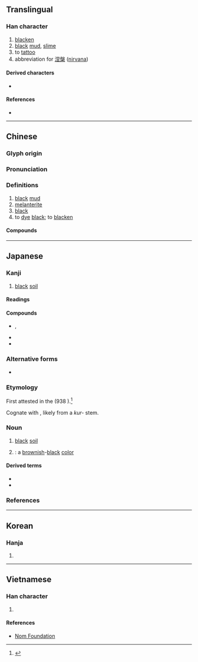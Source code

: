 {{also|㘿}}
{{character info/new}}
{{character info|0x2F905}}
==Translingual==

===Han character===
{{Han char|rn=85|rad=水|as=07|sn=10|four=36114|canj=EAG|ids=⿰氵圼}}

# [[blacken]]
# [[black]] [[mud]], [[slime]]
# to [[tattoo]]
# abbreviation for [[涅槃]] ([[nirvana]])

====Derived characters====
* {{l|mul|[[篞]], [[𦶄]], [[𡮛]], [[𢟗]], [[𦄇]], [[𣻾]]}}

====References====
* {{Han ref|kx=0626.030|dkj=17521|dj=1027.120|hdz=31623.020|uh=6D85|ud=28037|bh=AF49|bd=44873}}

----

==Chinese==
{{zh-forms}}

===Glyph origin===
{{Han etym}}

===Pronunciation===
{{zh-pron
|m=niè
|c=nip6
|mn=liap
|mn-t=niab4
|w=5nyiq
|mc=y
|oc=y
|cat=
}}

===Definitions===
{{zh-hanzi}}

# [[black]] [[mud]]
# [[melanterite]]
# [[black]]
# to [[dye]] [[black]]; to [[blacken]]

====Compounds====
{{zh-der|密涅瓦|涅而不緇|涅白|涅齒|涅面|涅槃罪度|涅字|涅槃|涅槃經}}

----

==Japanese==

===Kanji===
{{ja-kanji|grade=|rs=水07}}

# [[black]] [[soil]]

====Readings====
{{ja-readings
|goon=ねち
|kanon=でつ, ねつ
|kanyoon=ね
|kun=くり-, そ-める
}}

====Compounds====
* {{ja-r|涅歯|でっし}}, {{ja-r|涅歯|ねっし|[[black]] [[dye]] for [[teeth]]}}
* {{ja-r|涅槃|ねはん|[[nirvana]]}}
* {{ja-r|規尼涅|キニーネ|[[quinine]]}}

===Alternative forms===
{{ja-kanjitab|くり|yomi=k}}
* {{ja-l|皂}}

===Etymology===
First attested in the ''{{w|Wamyō Ruijushō}}'' (938 {{CE}}).<ref>{{R:Daijirin}}</ref>

Cognate with {{m|ja|黒|tr=kuro||[[black]]}}, likely from a ''kur-'' stem.

===Noun===
{{ja-noun|くり}}

# [[black]] [[soil]] {{gl|used for [[dye]]s}}
# {{short for|lang=ja|涅色|tr=kuriiro|nodot=1|sort=くり}}: a [[brown]]ish-[[black]] [[color]]

====Derived terms====
* {{ja-r|涅色|くり.いろ|[[brown]]ish-[[black]]}}
* {{ja-r|厨|くりや|[[kitchen]]}}

===References===
<references/>
----

==Korean==

===Hanja===
{{ko-hanja|hangeul=[[녈]]>[[열]], [[날]]|eumhun=|rv=nyeol>yeol, nal|mr=nyŏl>yŏl, nal|y=nyel>yel, nal}}

# {{defn|lang=ko|sort=水07}}

----

==Vietnamese==

===Han character===
{{vi-hantu|rs=水07|[[nết]], [[nạt]], [[nét]], [[nhít]], [[nít]], [[niết]], [[nớt]], [[nức]], [[nát]]}}

# {{defn|lang=vi|sort=水07}}

====References====
* [http://nomfoundation.org/common/nom_details.php?codepoint=6D85 Nom Foundation]